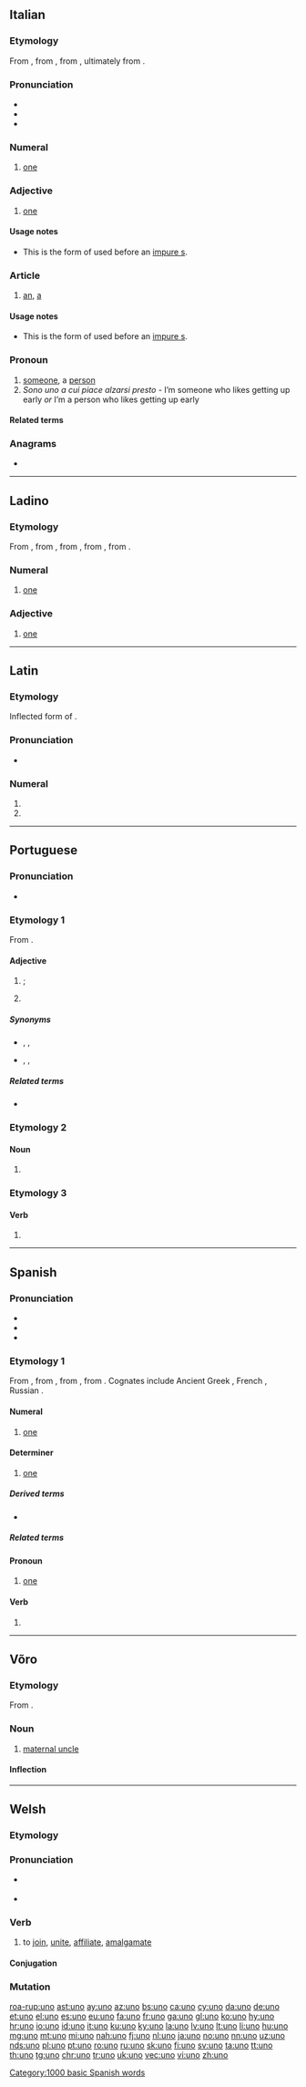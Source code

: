 {{also|ünő|Uno}}
==Italian==
{{cardinalbox|it|0|1|2|zero|due|ord=primo|adv=una volta|mult=singolo|dis=singolarmente}}
===Etymology===
From {{etyl|la|it}} {{m|la|ūnus}}, from {{etyl|itc-ola|it}} {{m|itc-ola|oinos}}, from {{etyl|itc-pro|it}} {{m|itc-pro|*oinos}}, ultimately from {{etyl|ine-pro|it}} {{m|ine-pro|*óynos}}.

===Pronunciation===
* {{IPA|/ˈuno/|[ˈuː.n̺o]|lang=it}}
* {{audio|it-uno.ogg|Audio|lang=it}}
* {{hyphenation|ù|no|lang=it}}

===Numeral===
{{head|it|numeral}}
# {{label|it|cardinal}} [[one]]

===Adjective===
{{it-adj|un}}

# [[one]]

====Usage notes====
* This is the form of {{m|it|un}} used before an [[impure s]].

===Article===
{{head|it|article|g=m}}

# [[an]], [[a]]

====Usage notes====
* This is the form of {{m|it|un}} used before an [[impure s]].

===Pronoun===
{{head|it|pronoun|g=m|feminine|una}}

# [[someone]], a [[person]]
# ''Sono uno a cui piace alzarsi presto'' - I’m someone who likes getting up early ''or'' I’m a person who likes getting up early

====Related terms====
{{rel3|{{l|it|un}}
|{{l|it|un'}}
|{{l|it|una}}
|{{l|it|unico}}
|{{l|it|unire}}
|{{l|it|unità}}
|{{l|it|università}}
|{{l|it|universo}}}}

===Anagrams===
* {{l|it|ONU}}

----

==Ladino==

===Etymology===
From {{etyl|es|lad}} {{m|es|uno}}, from {{etyl|la|lad}} {{m|la|ūnus||one}}, from {{etyl|itc-ola|lad}} {{m|itc-ola|oinos}}, from {{etyl|itc-pro|lad}} {{m|itc-pro|*oinos}}, from {{etyl|ine-pro|lad}} {{m|ine-pro|*óynos||one, single}}.

===Numeral===
{{head|lad|numeral|Latin spelling||Hebrew spelling|אונו}}

# [[one]]

===Adjective===
{{head|lad|adjective|Latin spelling||Hebrew spelling|אונו}}

# [[one]]

----

==Latin==

===Etymology===
Inflected form of {{m|la|ūnus||one}}.

===Pronunciation===
* {{a|Classical}} {{IPA|/ˈuː.noː/|lang=la}}

===Numeral===
{{la-num-form|ūnō}}

# {{inflection of|ūnus||abl|m|s|lang=la}}
# {{inflection of|ūnus||abl|n|s|lang=la}}

----

==Portuguese==

===Pronunciation===
* {{a|Portugal|Brazil}} {{IPA|/ˈu.nu/|lang=pt}}

===Etymology 1===
From {{etyl|la|pt}} {{m|la|unus|ūnus}}.

====Adjective====
{{pt-adj|un|o}}

# {{lb|pt|poetic|literary}} {{l|en|only}}; {{l|en|singular}} {{gloss|alone in a category}}
# {{lb|pt|poetic}} {{l|en|indivisible}} {{gloss|unable to be divided}}

=====Synonyms=====
* {{sense|only}} {{l|pt|só}}, {{l|pt|único}}, {{l|pt|singular}}
* {{sense|indivisible}} {{l|pt|inseparável}}, {{l|pt|indivisível}}, {{l|pt|íntegro}}

=====Related terms=====
* {{l|pt|um}}

===Etymology 2===

====Noun====
{{pt-noun|m|-}}

# {{lb|pt|card games}} {{l|en|Uno}} {{gloss|a card game played with special cards}}

===Etymology 3===

====Verb====
{{pt-verb-form}}

# {{pt-verb-form-of|unir|o}}

{{catlangname|pt|terms with multiple etymologies}}

----

==Spanish==
{{cardinalbox|es|0|1|2|cero|dos|ord=primero|mult=simple}}

===Pronunciation===
* {{IPA|/ˈu.no/|lang=es}}
* {{audio|es-us-uno.ogg|Audio (US)|lang=es}}
* {{homophones|lang=es|huno}}

===Etymology 1===
From {{inh|es|la|ūnus||one}}, from {{inh|es|itc-ola|oinos}}, from {{inh|es|itc-pro|*oinos}}, from {{inh|es|ine-pro|*óynos||one, single}}. Cognates include Ancient Greek {{m|grc|οἶος}}, French {{m|fr|un}}, Russian {{m|ru|один}}.

====Numeral====
{{head|es|numeral}}

# {{label|es|cardinal}} [[one]]

[[Category:1000 basic Spanish words]]

====Determiner====
{{head|es|determiner}}

# [[one]]

=====Derived terms=====
* {{l|es|un}}

=====Related terms=====
{{rel3|{{l|es|único}}
|{{l|es|unidad}}
|{{l|es|unión}}
|{{l|es|unir}}}}

====Pronoun====
{{head|es|pronoun|plural|unos}}

# [[one]]

====Verb====
{{es-verb-form}}

# {{es-verb form of|person=first-person|number=singular|tense=present|mood=indicative|ending=ir|unir}}

----

==Võro==

===Etymology===
From {{inh|vro|fiu-fin-pro|*enoi}}.

===Noun===
{{vro-noun|uno|unno}}

# [[maternal uncle]]

====Inflection====
{{rfinfl|vro|noun}}

{{catlangcode|vro|Family}}

----

==Welsh==

===Etymology===
{{suffix|un|o|lang=cy}}

===Pronunciation===
* {{a|cy-N}} {{IPA|/ˈɨ̞nɔ/|lang=cy}}
* {{a|cy-S}} {{IPA|/ˈiːnɔ/|lang=cy}}

===Verb===
{{cy-verb|uno|un}}

# to [[join]], [[unite]], [[affiliate]], [[amalgamate]]

====Conjugation====
{{cy-conj-cons|un|3=una|imp=una|nolong=both}}
{{cy-conj-colloquial|un}}

===Mutation===
{{cy-mut-u|no}}

[[roa-rup:uno]]
[[ast:uno]]
[[ay:uno]]
[[az:uno]]
[[bs:uno]]
[[ca:uno]]
[[cy:uno]]
[[da:uno]]
[[de:uno]]
[[et:uno]]
[[el:uno]]
[[es:uno]]
[[eu:uno]]
[[fa:uno]]
[[fr:uno]]
[[ga:uno]]
[[gl:uno]]
[[ko:uno]]
[[hy:uno]]
[[hr:uno]]
[[io:uno]]
[[id:uno]]
[[it:uno]]
[[ku:uno]]
[[ky:uno]]
[[la:uno]]
[[lv:uno]]
[[lt:uno]]
[[li:uno]]
[[hu:uno]]
[[mg:uno]]
[[mt:uno]]
[[mi:uno]]
[[nah:uno]]
[[fj:uno]]
[[nl:uno]]
[[ja:uno]]
[[no:uno]]
[[nn:uno]]
[[uz:uno]]
[[nds:uno]]
[[pl:uno]]
[[pt:uno]]
[[ro:uno]]
[[ru:uno]]
[[sk:uno]]
[[fi:uno]]
[[sv:uno]]
[[ta:uno]]
[[tt:uno]]
[[th:uno]]
[[tg:uno]]
[[chr:uno]]
[[tr:uno]]
[[uk:uno]]
[[vec:uno]]
[[vi:uno]]
[[zh:uno]]